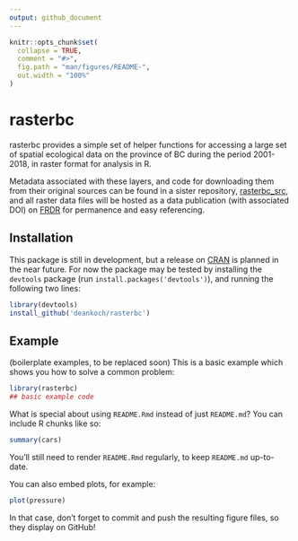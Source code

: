 ```yaml
---
output: github_document
---
```


<!-- README.md is generated from README.Rmd. Please edit that file -->

```r
knitr::opts_chunk$set(
  collapse = TRUE,
  comment = "#>",
  fig.path = "man/figures/README-",
  out.width = "100%"
)
```

# rasterbc

<!-- badges: start -->
<!-- badges: end -->

rasterbc provides a simple set of helper functions for accessing a large set of spatial ecological data on the province of BC during the period 2001-2018, in raster format for analysis in R.

Metadata associated with these layers, and code for downloading them from their original sources can be found in a sister repository, [rasterbc_src](https://github.com/deankoch/rasterbc_src), and all raster data files will be hosted as a data publication (with associated DOI) on [FRDR](https://www.frdr-dfdr.ca/repo/) for permanence and easy referencing. 

## Installation

This package is still in development, but a release on [CRAN](https://CRAN.R-project.org) is planned in the near future. For now the package may be tested by installing the `devtools` package (run `install.packages('devtools')`), and running the following two lines:

``` r
library(devtools)
install_github('deankoch/rasterbc')
```


## Example

(boilerplate examples, to be replaced soon) This is a basic example which shows you how to solve a common problem:

```r
library(rasterbc)
## basic example code
```

What is special about using `README.Rmd` instead of just `README.md`? You can include R chunks like so:

```r
summary(cars)
```

You'll still need to render `README.Rmd` regularly, to keep `README.md` up-to-date.

You can also embed plots, for example:

```r
plot(pressure)
```

In that case, don't forget to commit and push the resulting figure files, so they display on GitHub!
